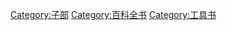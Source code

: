 {{Catnav|頁面分類|人文學科|文学|書籍|圖書資訊科學|分类系统|圖書分類法|四部分類法|子部}}
{{Catnav|頁面分類|總類|書籍|圖書分類法|四部分類法|子部}}
{{Catnav|頁面分類|各種主題的頁面分類|類型|書籍類型|工具书}}
{{Catnav|頁面分類|人类社会|知識|参考|工具书}}

{{catmore|類書}}

[[Category:子部|Category:子部]]
[[Category:百科全书|Category:百科全书]]
[[Category:工具书|Category:工具书]]